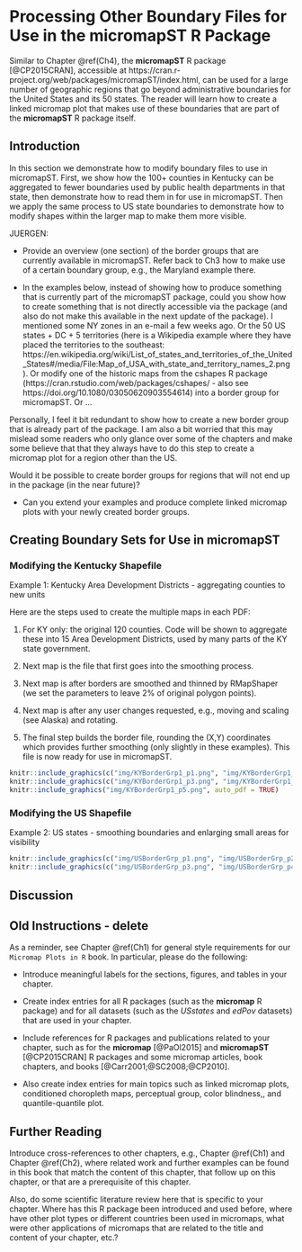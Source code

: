 # Processing Other Boundary Files for Use in the **micromapST** R Package {#Ch4b}


\chapterauthor{Linda Williams Pickle, James Blackwood Pearson, Jr., Daniel B. Carr}


Similar to Chapter \@ref(Ch4), the **micromapST**\index{R Packages!micromapST} R package [@CP2015CRAN],
accessible at https://cran.r-project.org/web/packages/micromapST/index.html,
can be used for a large number of geographic regions that go beyond 
administrative boundaries for the United States and its 50 states.
The reader will learn how to create a 
linked micromap plot\index{Linked micromap plot} 
that makes use of these boundaries that are part of the 
**micromapST**\index{R Packages!micromapST} R package itself.


## Introduction {#Ch4b-Introduction}


In this section we demonstrate how to modify boundary files to use in micromapST. First, we show how the 100+ counties
in Kentucky can be aggregated to fewer boundaries used by public health departments in that state, then demonstrate
how to read them in for use in micromapST. Then we apply the same process to US state boundaries to demonstrate
how to modify shapes within the larger map to make them more visible.


JUERGEN: 

- Provide an overview (one section) of the border groups that are currently available in micromapST.
Refer back to Ch3 how to make use of a certain boundary group, e.g., the Maryland example there.

- In the examples below, instead of showing how to produce something that is currently part of the
micromapST package, could you show how to create something that is not directly accessible
via the package (and also do not make this available in the next update of the package).
I mentioned some NY zones in an e-mail a few weeks ago. Or the 50 US states + DC + 5 territories 
(here is a Wikipedia example where they have placed the territories to the southeast:
https://en.wikipedia.org/wiki/List_of_states_and_territories_of_the_United_States#/media/File:Map_of_USA_with_state_and_territory_names_2.png). Or modify one of the historic maps from the cshapes R package 
(https://cran.rstudio.com/web/packages/cshapes/ - also see https://doi.org/10.1080/03050620903554614)
into a border group for micromapST. Or ...

Personally, I feel it bit redundant to show how to create a new border group that is already part of the package. 
I am also a bit worried that this may mislead some readers who only glance over some of the chapters and make some 
believe that that they always have to do this step to create a micromap plot for a region other than the US.

Would it be possible to create border groups for regions that will not end up in the package (in the near future)?

- Can you extend your examples and produce complete linked micromap plots with your newly created border groups.



## Creating Boundary Sets for Use in **micromapST** {#Ch4b-Boundaries}


### Modifying the Kentucky Shapefile {#Ch4b-Kentucky}

Example 1: Kentucky Area Development Districts - aggregating counties to new units


Here are the steps used to create the multiple maps in each PDF:

1. For KY only: the original 120 counties. Code will be shown to aggregate these into 15 Area Development Districts, used by many parts of the KY state government.

2. Next map is the file that first goes into the smoothing process.

3. Next map is after borders are smoothed and thinned by RMapShaper (we set the parameters to leave 2% of original polygon points).

4. Next map is after any user changes requested, e.g., moving and scaling (see Alaska) and rotating.

5. The final step builds the border file, rounding the (X,Y) coordinates which provides further smoothing (only slightly in these examples). This file is now ready for use in micromapST.


```r
knitr::include_graphics(c("img/KYBorderGrp1_p1.png", "img/KYBorderGrp1_p2.png"), auto_pdf = TRUE)
knitr::include_graphics(c("img/KYBorderGrp1_p3.png", "img/KYBorderGrp1_p4.png"), auto_pdf = TRUE)
knitr::include_graphics("img/KYBorderGrp1_p5.png", auto_pdf = TRUE)
```


### Modifying the US Shapefile {#Ch4b-USshapefile}

Example 2: US states - smoothing boundaries and enlarging small areas for visibility


```r
knitr::include_graphics(c("img/USBorderGrp_p1.png", "img/USBorderGrp_p2.png"), auto_pdf = TRUE)
knitr::include_graphics(c("img/USBorderGrp_p3.png", "img/USBorderGrp_p4.png"), auto_pdf = TRUE)
```


## Discussion {#Ch4b-Discussion}


## Old Instructions - delete


As a reminder, see Chapter \@ref(Ch1) for general style requirements
for our `Micromap Plots in R` book. In particular, please do the following:

- Introduce meaningful labels for the sections, figures, and tables in your chapter.

- Create index entries for all R packages (such as the **micromap**\index{R Packages!micromap} R package)
and for all datasets (such as the _USstates_\index{Datasets!USstates} and _edPov_\index{Datasets!edPov} datasets)
that are used in your chapter.

- Include references for R packages and publications related to your chapter,
such as for the **micromap**\index{R Packages!micromap} [@PaOl2015] and 
**micromapST**\index{R Packages!micromapST} [@CP2015CRAN] R packages
and some micromap articles, book chapters, and books [@Carr2001;@SC2008;@CP2010].

- Also create index entries for main topics such as
linked micromap plots,\index{Linked micromap plot}
conditioned choropleth maps,\index{Conditioned choropleth map}
perceptual group,\index{Perceptual group}
color blindness,\index{Color blindness},
and quantile-quantile plot.\index{Quantile-quantile plot}


## Further Reading {#Ch4b-FurtherReading}


Introduce cross-references to other chapters, e.g., Chapter \@ref(Ch1) and Chapter \@ref(Ch2),
where related work and further examples can be found in this book that match the content of this
chapter, that follow up on this chapter, or that are a prerequisite of this chapter.

Also, do some scientific literature review here that is specific to your chapter.
Where has this R package been introduced and used before, where have other plot types
or different countries been used in micromaps, what were other applications 
of micromaps that are related to the title and content of your chapter, etc.?


\printbibliography[segment=\therefsegment,heading=subbibliography]

